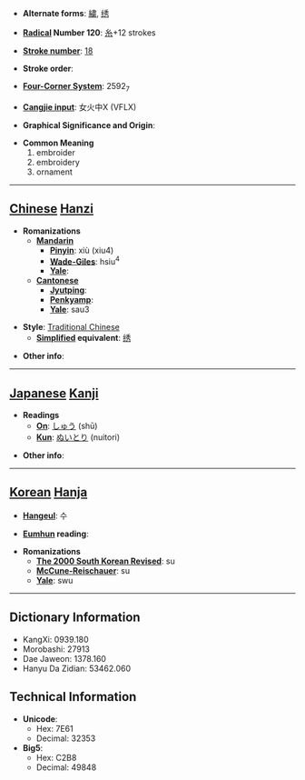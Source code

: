 * '''Alternate forms''': [[繍]], [[绣]]

* '''[[Wiktionary:Chinese radical index| Radical]] Number 120''': [[Wiktionary:Chinese radical index 糸|糸]]+12 strokes

* '''[[Wiktionary:Chinese total strokes index|Stroke number]]''': [[Wiktionary:Chinese total strokes index 18|18]]

* '''Stroke order''': 

* '''[[Wiktionary:Chinese four corner index|Four-Corner System]]''': 2592<sub>7</sub>

* '''[[Wiktionary:Chinese Cangjie index|Cangjie input]]''': 女火中X (VFLX)

* '''Graphical Significance and Origin''': 

* '''Common Meaning'''
*#embroider
*# embroidery
*# ornament


----

== [[Chinese]] [[Hanzi]] ==

* '''Romanizations'''
** '''[[Mandarin]]'''
*** '''[[Pinyin]]''': xiù (xiu4)
*** '''[[Wade-Giles]]''': hsiu<sup>4</sup>
*** '''[[Yale]]''': 
** '''[[Cantonese]]'''
*** '''[[Jyutping]]''':
*** '''[[Penkyamp]]''': 
*** '''[[Yale]]''': sau3

* '''Style''': [[Traditional Chinese]] 
** '''[[Simplified Chinese|Simplified]] equivalent''': [[绣]]

* '''Other info''': 

----

== [[Japanese]] [[Kanji]] ==

* '''Readings'''
** '''[[On]]''': [[しゅう]] (shū)
** '''[[Kun]]''': [[ぬいとり]] (nuitori)

* '''Other info''':  

----

== [[Korean]] [[Hanja]] ==

* '''[[Hangeul]]''': 수

* '''[[Eumhun]] reading''': 

* '''Romanizations'''
** '''[[The 2000 South Korean Revised Romanization|The 2000 South Korean Revised]]''': su
** '''[[McCune-Reischauer]]''': su
** '''[[Yale]]''': swu

----

== Dictionary Information ==

* KangXi: 0939.180
* Morobashi: 27913
* Dae Jaweon: 1378.160
* Hanyu Da Zidian: 53462.060

== Technical Information ==

* '''Unicode''':
** Hex: 7E61
** Decimal: 32353
* '''Big5''':
** Hex: C2B8
** Decimal: 49848